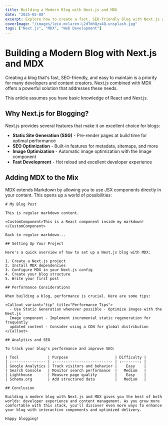 ```yaml
---
title: Building a Modern Blog with Next.js and MDX
date: "2025-05-08"
excerpt: Explore how to create a fast, SEO-friendly blog with Next.js and MDX
coverImage: "/images/leio-mclaren-L2dTmhQzx4Q-unsplash.jpg"
tags: ["Next.js", "MDX", "Web Development"]
---
```


# Building a Modern Blog with Next.js and MDX

Creating a blog that's fast, SEO-friendly, and easy to maintain is a priority for many developers and content creators. Next.js combined with MDX offers a powerful solution that addresses these needs.

<Callout variant="note" title="Note">
  This article assumes you have basic knowledge of React and Next.js.
</Callout>

## Why Next.js for Blogging?
  
Next.js provides several features that make it an excellent choice for blogs:

- **Static Site Generation (SSG)** - Pre-render pages at build time for optimal performance
- **SEO Optimization** - Built-in features for metadata, sitemaps, and more
- **Image Optimization** - Automatic image optimization with the Image component
- **Fast Development** - Hot reload and excellent developer experience

## Adding MDX to the Mix

MDX extends Markdown by allowing you to use JSX components directly in your content. This opens up a world of possibilities:

```mdx
# My Blog Post

This is regular markdown content.

<CustomComponent>This is a React component inside my markdown!</CustomComponent>

Back to regular markdown...

## Setting Up Your Project

Here's a quick overview of how to set up a Next.js blog with MDX:

1. Create a Next.js project
2. Install MDX dependencies
3. Configure MDX in your Next.js config
4. Create your blog structure
5. Write your first post

## Performance Considerations

When building a blog, performance is crucial. Here are some tips:

<Callout variant="tip" title="Performance Tips">
  - Use Static Generation whenever possible - Optimize images with the Next.js
  Image component - Implement incremental static regeneration for frequently
  updated content - Consider using a CDN for global distribution
</Callout>

## Analytics and SEO

To track your blog's performance and improve SEO:

| Tool             | Purpose                     | Difficulty |
| :--------------- | :-------------------------- | :--------: |
| Google Analytics | Track visitors and behavior |    Easy    |
| Search Console   | Monitor search performance  |   Medium   |
| Lighthouse       | Measure page quality        |    Easy    |
| Schema.org       | Add structured data         |   Medium   |

## Conclusion

Building a modern blog with Next.js and MDX gives you the best of both worlds: developer experience and content management. As you grow more comfortable with this stack, you'll discover even more ways to enhance your blog with interactive components and optimized delivery.

Happy blogging!
